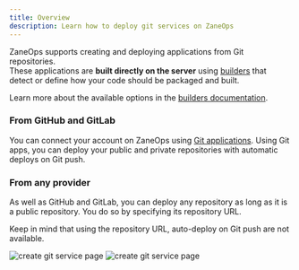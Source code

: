 ```yaml
---
title: Overview
description: Learn how to deploy git services on ZaneOps
---
```


ZaneOps supports creating and deploying applications from Git repositories.  
These applications are **built directly on the server** using [builders](/knowledge-base/builders) that detect or define how your code should be packaged and built.

Learn more about the available options in the [builders documentation](/knowledge-base/builders).

### From GitHub and GitLab

You can connect your account on ZaneOps using [Git applications](./git-apps). 
Using Git apps, you can deploy your public and private repositories with automatic deploys on Git push.


### From any provider

As well as GitHub and GitLab, you can deploy any repository as long as it is a public repository. 
You do so by specifying its repository URL. 

Keep in mind that using the repository URL, auto-deploy on Git push are not available.

<img className="block dark:hidden" src="https://assets.zaneops.dev/images/create-git-service-light.png" alt="create git service page" />
<img className="!hidden dark:!block" src="https://assets.zaneops.dev/images/create-git-service-dark.png" alt="create git service page" />


